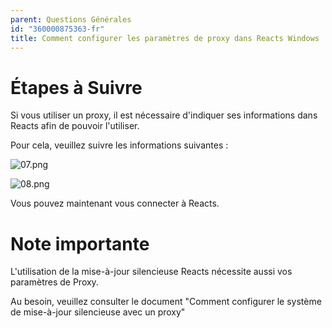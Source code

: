 ```yaml
---
parent: Questions Générales
id: "360000875363-fr"
title: Comment configurer les paramètres de proxy dans Reacts Windows
---
```

Étapes à Suivre
===============

Si vous utiliser un proxy, il est nécessaire d'indiquer ses informations dans Reacts afin de pouvoir l'utiliser.

Pour cela, veuillez suivre les informations suivantes :

 ![07.png](@assets/attachments/07.png)

![08.png](@assets/attachments/08.png)

Vous pouvez maintenant vous connecter à Reacts.

Note importante
===============

L'utilisation de la mise-à-jour silencieuse Reacts nécessite aussi vos paramètres de Proxy.

Au besoin, veuillez consulter le document "Comment configurer le système de mise-à-jour silencieuse avec un proxy"
